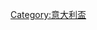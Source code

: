 {{Navbox
|name= 意大利盃
|title= [[意大利盃]]
|state= {{{state|autocollapse}}}
|listclass= hlist
|group1= 球季
|list1=
*[[1922年意大利盃|1922]]
*[[1926–27年意大利盃|1926–27]]
*[[1935–36年意大利盃|1935–36]]
*[[1936–37年意大利盃|1936–37]]
*[[1937–38年意大利盃|1937–38]]
*[[1938–39年意大利盃|1938–39]]
*[[1939–40年意大利盃|1939–40]]
*[[1940–41年意大利盃|1940–41]]
*[[1941–42年意大利盃|1941–42]]
*[[1942–43年意大利盃|1942–43]]
*[[1958年意大利盃|1958]]
*[[1958–59年意大利盃|1958–59]]
*[[1959–60年意大利盃|1959–60]]
*[[1960–61年意大利盃|1960–61]]
*[[1961–62年意大利盃|1961–62]]
*[[1962–63年意大利盃|1962–63]]
*[[1963–64年意大利盃|1963–64]]
*[[1964–65年意大利盃|1964–65]]
*[[1965–66年意大利盃|1965–66]]
*[[1966–67年意大利盃|1966–67]]
*[[1967–68年意大利盃|1967–68]]
*[[1968–69年意大利盃|1968–69]]
*[[1969–70年意大利盃|1969–70]]
*[[1970–71年意大利盃|1970–71]]
*[[1971–72年意大利盃|1971–72]]
*[[1972–73年意大利盃|1972–73]]
*[[1973–74年意大利盃|1973–74]]
*[[1974–75年意大利盃|1974–75]]
*[[1975–76年意大利盃|1975–76]]
*[[1976–77年意大利盃|1976–77]]
*[[1977–78年意大利盃|1977–78]]
*[[1978–79年意大利盃|1978–79]]
*[[1979–80年意大利盃|1979–80]]
*[[1980–81年意大利盃|1980–81]]
*[[1981–82年意大利盃|1981–82]]
*[[1982–83年意大利盃|1982–83]]
*[[1983–84年意大利盃|1983–84]]
*[[1984–85年意大利盃|1984–85]]
*[[1985–86年意大利盃|1985–86]]
*[[1986–87年意大利盃|1986–87]]
*[[1987–88年意大利盃|1987–88]]
*[[1988–89年意大利盃|1988–89]]
*[[1989–90年意大利盃|1989–90]]
*[[1990–91年意大利盃|1990–91]]
*[[1991–92年意大利盃|1991–92]]
*[[1992–93年意大利盃|1992–93]]
*[[1993–94年意大利盃|1993–94]]
*[[1994–95年意大利盃|1994–95]]
*[[1995–96年意大利盃|1995–96]]
*[[1996–97年意大利盃|1996–97]]
*[[1997–98年意大利盃|1997–98]]
*[[1998–99年意大利盃|1998–99]]
*[[1999–2000年意大利盃|1999–2000]]
*[[2000–01年意大利盃|2000–01]]
*[[2001–02年意大利盃|2001–02]]
*[[2002–03年意大利盃|2002–03]]
*[[2003–04年意大利盃|2003–04]]
*[[2004–05年意大利盃|2004–05]]
*[[2005–06年意大利盃|2005–06]]
*[[2006–07年意大利盃|2006–07]]
*[[2007–08年意大利盃|2007–08]]
*[[2008–09年意大利盃|2008–09]]
*[[2009–10年意大利盃|2009–10]]
*[[2010–11年意大利盃|2010–11]]
*[[2011–12年意大利盃|2011–12]]
*[[2012年至2013年義大利盃|2012–13]]
*[[2013–14年意大利盃|2013–14]]
*[[2014–15年意大利盃|2014–15]]
*[[2015–16年意大利盃|2015–16]]
*[[2016–17年意大利盃|2016–17]]
*[[2017–18年意大利盃|2017–18]]
*[[2018–19年意大利盃|2018–19]]
*[[2018–19年意大利盃|2019–20]]
*[[2020–21年意大利盃|2020–21]]
*[[2021–22年意大利盃|2021–22]]
|group2= 決賽
|list2=
*[[1922年意大利盃決賽|1922]]
*[[1936年意大利盃決賽|1936]]
*[[1937年意大利盃決賽|1937]]
*[[1938年意大利盃決賽|1938]]
*[[1939年意大利盃決賽|1939]]
*[[1940年意大利盃決賽|1940]]
*[[1941年意大利盃決賽|1941]]
*[[1942年意大利盃決賽|1942]]
*[[1943年意大利盃決賽|1943]]
*[[1958年意大利盃決賽|1958]]
*[[1959年意大利盃決賽|1959]]
*[[1960年意大利盃決賽|1960]]
*[[1961年意大利盃決賽|1961]]
*[[1962年意大利盃決賽|1962]]
*[[1963年意大利盃決賽|1963]]
*[[1964年意大利盃決賽|1964]]
*[[1965年意大利盃決賽|1965]]
*[[1966年意大利盃決賽|1966]]
*[[1967年意大利盃決賽|1967]]
*[[1968年意大利盃決賽|1968]]
*[[1969年意大利盃決賽|1969]]
*[[1970年意大利盃決賽|1970]]
*[[1971年意大利盃決賽|1971]]
*[[1972年意大利盃決賽|1972]]
*[[1973年意大利盃決賽|1973]]
*[[1974年意大利盃決賽|1974]]
*[[1975年意大利盃決賽|1975]]
*[[1976年意大利盃決賽|1976]]
*[[1977年意大利盃決賽|1977]]
*[[1978年意大利盃決賽|1978]]
*[[1979年意大利盃決賽|1979]]
*[[1980年意大利盃決賽|1980]]
*[[1981年意大利盃決賽|1981]]
*[[1982年意大利盃決賽|1982]]
*[[1983年意大利盃決賽|1983]]
*[[1984年意大利盃決賽|1984]]
*[[1985年意大利盃決賽|1985]]
*[[1986年意大利盃決賽|1986]]
*[[1987年意大利盃決賽|1987]]
*[[1988年意大利盃決賽|1988]]
*[[1989年意大利盃決賽|1989]]
*[[1990年意大利盃決賽|1990]]
*[[1991年意大利盃決賽|1991]]
*[[1992年意大利盃決賽|1992]]
*[[1993年意大利盃決賽|1993]]
*[[1994年意大利盃決賽|1994]]
*[[1995年意大利盃決賽|1995]]
*[[1996年意大利盃決賽|1996]]
*[[1997年意大利盃決賽|1997]]
*[[1998年意大利盃決賽|1998]]
*[[1999年意大利盃決賽|1999]]
*[[2000年意大利盃決賽|2000]]
*[[2001年意大利盃決賽|2001]]
*[[2002年意大利盃決賽|2002]]
*[[2003年意大利盃決賽|2003]]
*[[2004年意大利盃決賽|2004]]
*[[2005年意大利盃決賽|2005]]
*[[2006年意大利盃決賽|2006]]
*[[2007年意大利盃決賽|2007]]
*[[2008年意大利盃決賽|2008]]
*[[2009年意大利盃決賽|2009]]
*[[2010年意大利盃決賽|2010]]
*[[2011年意大利盃決賽|2011]]
*[[2012年意大利盃決賽|2012]]
*[[2013年意大利盃決賽|2013]]
*[[2014年意大利盃決賽|2014]]
*[[2015年意大利盃決賽|2015]]
*[[2016年意大利盃決賽|2016]]
*[[2017年意大利盃決賽|2017]]
*[[2018年意大利盃決賽|2018]]
*[[2019年意大利盃決賽|2019]]
*[[2020年意大利盃決賽|2020]]
*[[2021年意大利盃決賽|2021]]
}}
<noinclude>
{{collapsible option}}
[[Category:意大利盃]]
</noinclude>